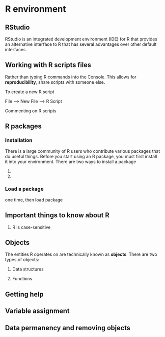 # R environment {#elements}


## RStudio

RStudio is an integrated development environment (IDE) for R that provides an alternative interface to R that has several advantages over other default interfaces. 

## Working with R scripts files

Rather than typing R commands into the Console. This allows for **reproducibility**, share scripts with someone else.

To create a new R script

File --> New File --> R Script

Commenting on R scripts

## R packages

### Installation

There is a large community of R users who contribute various packages that do useful things. Before you start using an R package, you must first install it into your environment. There are two ways to install a package

1. 


2.

### Load a package

one time, then load package

## Important things to know about R

1. R is case-sensitive


## Objects

The entities R operates on are technically known as **objects**. There are two types of objects:

1. Data structures

2. Functions

## Getting help



## Variable assignment


## 

## Data permanency and removing objects


